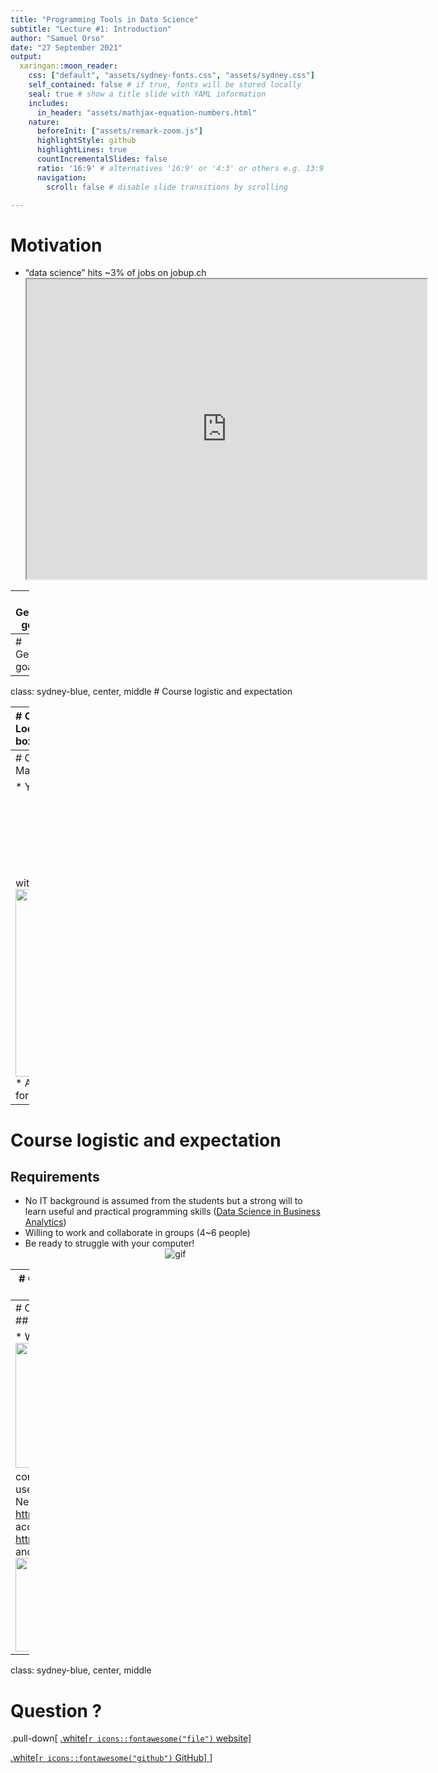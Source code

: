 ```yaml
---
title: "Programming Tools in Data Science"
subtitle: "Lecture #1: Introduction"
author: "Samuel Orso"
date: "27 September 2021"
output:
  xaringan::moon_reader:
    css: ["default", "assets/sydney-fonts.css", "assets/sydney.css"]
    self_contained: false # if true, fonts will be stored locally
    seal: true # show a title slide with YAML information
    includes:
      in_header: "assets/mathjax-equation-numbers.html"
    nature:
      beforeInit: ["assets/remark-zoom.js"]
      highlightStyle: github
      highlightLines: true
      countIncrementalSlides: false
      ratio: '16:9' # alternatives '16:9' or '4:3' or others e.g. 13:9
      navigation:
        scroll: false # disable slide transitions by scrolling

---
```

# Motivation

* "data science" hits ~3% of jobs on jobup.ch
<center><iframe width="640" height="480"
src="https://www.youtube.com/embed/Tzin1DgexlE">
</iframe></center>

---
# General goals

* introduce tools and workflows for reproducible research (R/RStudio, Git/GitHub, etc.); 
* introduce principles of tidy data and tools for data wrangling; 
* exploit data structures to appropriately manage data, computer memory and computations;
* data manipulation through controls, instructions, and tailored functions;
* develop new software tools including functions, Shiny applications, and packages;
* manage the software development process including version control, documentation (with embedded code), and dissemination for other users.

---
# General goals
```r
knitr::include_graphics("images/diagram.png")
```

---
class: sydney-blue, center, middle
# Course logistic and expectation

---
# Course logistic and expectation
## Location and time
.pull-left[
.scroll-box-5[
```r
library(leaflet)
leaflet() %>% addTiles() %>% setView(6.58455, 46.52356, zoom = 17)
```
]]

.pull-right[
.scroll-box-5[
* Anthropole 3741
* Every Monday morning: class 9 to 10, practical 10:15 to 12
* Watch video (~30 min) every week before class
* It is possible to follow the class on Zoom
* Some classes maybe given on Zoom (to be defined)
]]

---
# Course logistic and expectation
## Material

* You need a laptop
* We work mainly with <img src="images/rlogo.png" width="150px"/> and <img src="images/rstudio.png" width="300px"/>
* All software we work with will be free for academic purposes

---
# Course logistic and expectation
## Requirements

* No IT background is assumed from the students but a strong will to learn useful and practical programming skills ([Data Science in Business Analytics](https://tvatter.github.io/dsfba_2020/))
* Willing to work and collaborate in groups (4~6 people)
* Be ready to struggle with your computer!
<center><img src="https://media.giphy.com/media/bPCwGUF2sKjyE/giphy.gif" alt="gif"/></center>


---
# Course logistic and expectation
## Grading

* Learning outcomes will be assessed based on the performances within each of the following categories:

Type | Points | Bonus
:-- | :-- | :--
Semester project | 30 | 3
Homeworks | 30 | 3

* 4 homeworks in groups of 7.5 points (**penalty for late submission**).
* No final examination for this class.
* Final presentation of project last day of class (20th Dec).

---
# Course logistic and expectation
## Communication

* We use <img src="images/slack.png" width="200px"/> to communicate and many more
* We use the **NEIN rule**! (No Email, only If Necessary)
* More info at [https://ptds.samorso.ch/](https://ptds.samorso.ch/)
* To access slack: register at [https://shiny.samorso.ch/fillingform/](https://shiny.samorso.ch/fillingform/) and wait your invitation <img src="images/qrcode_data-analytics-lab.shinyapps.io.png" width="150px"/>


---
class: sydney-blue, center, middle

# Question ?

.pull-down[
<a href="https://ptds.samorso.ch/">
.white[`r icons::fontawesome("file")` website]
</a>

<a href="https://github.com/ptds2021/">
.white[`r icons::fontawesome("github")` GitHub]
</a>
]
